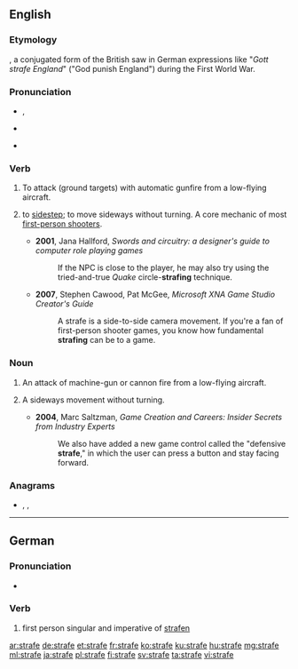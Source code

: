 {{also|Strafe}}
==English==

===Etymology===
{{etyl|de|en}} {{m|de|strafe||punish}}, a conjugated form of {{m|de|strafen||punish}} the British saw in German expressions like "''Gott strafe England''" ("God punish England") during the First World War.

===Pronunciation===
* {{a|UK}}, {{a|US}} {{IPA|/stɹeɪf/|lang=en}}
* {{a|less commonly also}} {{IPA|/stɹɑf/|lang=en}}
* {{rhymes|eɪf|lang=en}}

===Verb===
{{en-verb|straf}}

# {{lb|en|transitive}} To attack (ground targets) with automatic gunfire from a low-flying aircraft.
# {{lb|en|intransitive|video games}} to [[sidestep]]; to move sideways without turning. A core mechanic of most [[first-person shooter]]s.
#* '''2001''', Jana Hallford, ''Swords and circuitry: a designer's guide to computer role playing games''
#*: If the NPC is close to the player, he may also try using the tried-and-true ''Quake'' circle-'''strafing''' technique.
#* '''2007''', Stephen Cawood, Pat McGee, ''Microsoft XNA Game Studio Creator's Guide''
#*: A strafe is a side-to-side camera movement. If you're a fan of first-person shooter games, you know how fundamental '''strafing''' can be to a game.

===Noun===
{{en-noun}}

# An attack of machine-gun or cannon fire from a low-flying aircraft.
# {{lb|en|video games}} A sideways movement without turning.
#* '''2004''', Marc Saltzman, ''Game Creation and Careers: Insider Secrets from Industry Experts''
#*: We also have added a new game control called the "defensive '''strafe'''," in which the user can press a button and stay facing forward.

===Anagrams===
* {{l|en|afters}}, {{l|en|farest}}, {{l|en|faster}}

----

==German==

===Pronunciation===
* {{IPA|/ˈʃtʁaːfə/|lang=de}}

===Verb===
{{head|de|verb form}}

# first person singular and imperative of [[strafen]]

[[ar:strafe]]
[[de:strafe]]
[[et:strafe]]
[[fr:strafe]]
[[ko:strafe]]
[[ku:strafe]]
[[hu:strafe]]
[[mg:strafe]]
[[ml:strafe]]
[[ja:strafe]]
[[pl:strafe]]
[[fi:strafe]]
[[sv:strafe]]
[[ta:strafe]]
[[vi:strafe]]